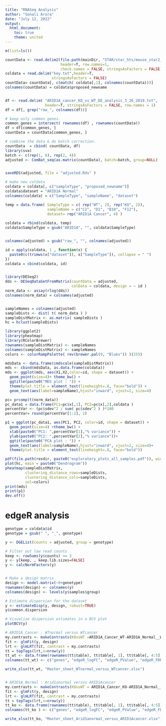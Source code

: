 ```yaml
---
title: "RNASeq Analysis"
author: "Sonali Arora"
date: "July 12, 2022"
output: 
  html_document:
    toc: true
    theme: united
---
```


```r
m(list=ls())

countData <- read.delim2(file.path(mainDir, "STAR/star_hts/mouse_star2_htseq_reverse_raw_reads.txt"), 
                         header=T, row.names=1, 
                         check.names = FALSE, stringsAsFactors = FALSE)
coldata = read.delim("key.txt",header=T, 
                     stringsAsFactors = FALSE)
countData= countData[, c(match( coldata[,1], colnames(countData)))]
colnames(countData) = coldata$proposed_newname


df <- read.delim( "ARID1A_cancer_KO_vs_WT_DE_analysis_3_26_2019.txt", 
                  header=T, stringsAsFactors = FALSE, row.names = 1)
df = df[, grep("raw_", colnames(df))]

# keep only common genes. 
common_genes = intersect( rownames(df) , rownames(countData))
df = df[common_genes, ]
countData = countData[common_genes, ]

# combine the data & do batch correction.
countData  = cbind( countData, df)
library(sva)
batch <- c(rep(1, 6), rep(2, 4))
adjusted <- ComBat_seq(as.matrix(countData), batch=batch, group=NULL)


saveRDS(adjusted, file = "adjusted.Rds" )

# make new coldata 
coldata = coldata[, c("sampleType", "proposed_newname")]
coldata$dataset = "ARID1A Normal"
colnames(coldata) = c("SampleType", "sampleName", "dataset")

temp = data.frame( SampleType = c( rep("WT", 2), rep("KO", 2)), 
                   sampleName = c("C2", "D1", "B10", "F12"), 
                   dataset= rep("ARID1A Cancer", 4) )
                   
coldata = rbind(coldata, temp)
coldata$SampleType = gsub("ARID1A", "", coldata$SampleType)


colnames(adjusted) = gsub("raw_", "", colnames(adjusted))

id = apply(coldata, 1 , function(x) {
  paste0(c(trimws(x["dataset"]), x["SampleType"]), collapse = " ")
})
coldata = cbind(coldata, id)


library(DESeq2)
dds <- DESeqDataSetFromMatrix(countData = adjusted, 
                              colData = coldata, design = ~ id )
norm_data <- assay(rlog(dds))
colnames(norm_data) = colnames(adjusted)


sampleNames = colnames(adjusted)
sampleDists <- dist( t( norm_data ) )
sampleDistMatrix <- as.matrix( sampleDists )
hc = hclust(sampleDists)

library(ggplot2)
library(pheatmap)
library(RColorBrewer)
rownames(sampleDistMatrix) <- sampleNames
colnames(sampleDistMatrix) <- sampleNames
colors <- colorRampPalette( rev(brewer.pal(9, "Blues")) )(255)

mdsData <- data.frame(cmdscale(sampleDistMatrix))
mds <- cbind(mdsData, as.data.frame(coldata))
mds <- ggplot(mds, aes(X1,X2,color=id, shape = dataset)) +
  geom_point(size=4)+ theme_bw() +
  ggtitle(paste0("MDS plot : ")) +
  theme(plot.title = element_text(lineheight=.8, face="bold")) +
  geom_text(aes(label=sampleName),hjust="inward", vjust=2, size=4)

pc= prcomp(t(norm_data))
pc_data1 = data.frame(PC1=pc$x[,1], PC2=pc$x[,2],coldata )
percentVar <- (pc$sdev^2 / sum( pc$sdev^2 ) )*100
percentVar= round(percentVar[1:2], 2)

p1 = ggplot(pc_data1, aes(PC1, PC2, color=id, shape = dataset)) +
  geom_point(size=4) +theme_bw() +
  xlab(paste0("PC1: ",percentVar[1],"% variance")) +
  ylab(paste0("PC2: ",percentVar[2],"% variance"))+
  ggtitle(paste0("PCA plot : ")) +
  geom_text(aes(label=sampleName),hjust="inward", vjust=2, size=4)+
  theme(plot.title = element_text(lineheight=.8, face="bold"))

pdf(file.path(resdir, paste0("exploratory_plots_all_samples.pdf")), width =10)
plot(hc, main = paste0("Dendrogram"))
pheatmap(sampleDistMatrix,
         clustering_distance_rows=sampleDists,
         clustering_distance_cols=sampleDists,
         col=colors)
print(mds)
print(p1)
dev.off()

```

# edgeR analysis

```r


genotype = coldata$id
genotype = gsub(" ", "_", genotype)

y <- DGEList(counts = adjusted, group = genotype)

# Filter out low read counts
keep <- rowSums(y$counts) >= 3
y <- y[keep, , keep.lib.sizes=FALSE]
y <- calcNormFactors(y)


# Make a design matrix
design <- model.matrix(~0+genotype)
rownames(design) <- colnames(y)
colnames(design) <- levels(y$samples$group)

# Estimate dispersion for the dataset
y <- estimateDisp(y, design, robust=TRUE)
y$common.dispersion

# Visualize dispersion estimates in a BCV plot
plotBCV(y)

# ARID1A_Cancer : WTnormal versus WTcancer
my.contrasts <- makeContrasts(KOvsWT =ARID1A_Cancer_WT-ARID1A_Normal__WT, levels = design)
fit <- glmFit(y, design)
lrt <- glmLRT(fit, contrast = my.contrasts)
tt = topTags(lrt,n=nrow(y))
tt_wt <- data.frame(rownames(tt$table), tt$table[, 1], tt$table[, 4:5])
colnames(tt_wt) <- c("genes", "edgeR_logFC", "edgeR_PValue", "edgeR_FDR")

write_xlsx(tt_wt, "Master_sheet_WTnormal_versus_WTcancer.xlsx")


# ARID1A_Normal : Arid1anormal versus ARID1Acancer
my.contrasts <- makeContrasts(KOvsWT = ARID1A_Cancer_KO-ARID1A_Normal__KO, levels = design)
fit <- glmFit(y, design)
lrt <- glmLRT(fit, contrast = my.contrasts)
tt = topTags(lrt,n=nrow(y))
tt_ko <- data.frame(rownames(tt$table), tt$table[, 1], tt$table[, 4:5])
colnames(tt_ko ) <- c("genes", "edgeR_logFC", "edgeR_PValue", "edgeR_FDR")

write_xlsx(tt_ko, "Master_sheet_Arid1anormal_versus_ARID1Acancer.xlsx")



```
